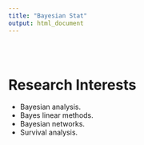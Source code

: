 ```yaml
---
title: "Bayesian Stat"
output: html_document
---
```


<style type="text/css">
.title {
  display: none;
}

#getting-started img {
  margin-right: 10px;
}

</style>

<div class="row" style="padding-top: 30px;">
<div class="col-sm-6">

# **Research Interests**
- Bayesian analysis.
- Bayes linear methods.
- Bayesian networks.
- Survival analysis.


<!-- ## How to use -->

<!-- 1. fork the repo for this website and follow instructions on read me to get set up. [https://github.com/CrumpLab/LabJournalWebsite](https://github.com/CrumpLab/LabJournalWebsite) -->

<!-- 2. Blog/journal what you are doing in R, by editing the Journal.Rmd. See the [Journal page](https://crumplab.github.io/LabJournalWebsite/Journal.html) for an example of what to do to get started learning R. -->

<!-- 3. See the [links page](https://crumplab.github.io/LabJournalWebsite/Links.html) for lots of helpful links on learning R. -->

<!-- 4. Change everything to make it your own. -->


<!-- </div> -->
<!-- <div class="col-sm-6"> -->

<!-- ### [Crump Lab: Human Cognition and Performance](https://crumplab.github.io) -->

<!-- <a href = "https://crumplab.github.io"> -->
<!-- ![](images/logo.png) -->
<!-- </a> -->
<!-- </div> -->
